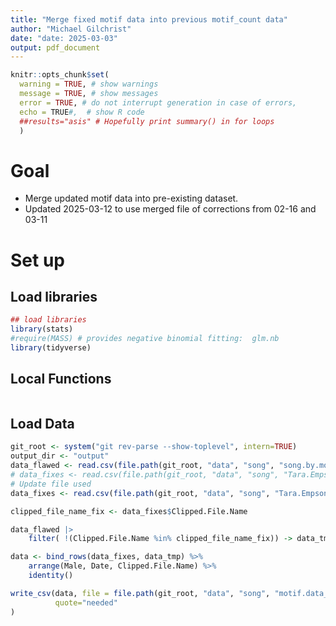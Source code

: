 ```yaml
---
title: "Merge fixed motif data into previous motif_count data"
author: "Michael Gilchrist"
date: "date: 2025-03-03"
output: pdf_document
---
```


```r

knitr::opts_chunk$set(
  warning = TRUE, # show warnings
  message = TRUE, # show messages
  error = TRUE, # do not interrupt generation in case of errors,
  echo = TRUE#,  # show R code
  ##results="asis" # Hopefully print summary() in for loops
  )


```
# Goal

- Merge updated motif data into pre-existing dataset.
- Updated 2025-03-12 to use merged file of corrections from 02-16 and 03-11


# Set up

## Load libraries

```r


## load libraries
library(stats)
#require(MASS) # provides negative binomial fitting:  glm.nb
library(tidyverse)

```
## Local Functions

```r

```


## Load Data

```r

git_root <- system("git rev-parse --show-toplevel", intern=TRUE)
output_dir <- "output"
data_flawed <- read.csv(file.path(git_root, "data", "song", "song.by.motif.data_2024-12-27.csv"))
# data_fixes <- read.csv(file.path(git_root, "data", "song", "Tara.Empson_2025-02-16_fixed.motif.data.csv"))
# Update file used
data_fixes <- read.csv(file.path(git_root, "data", "song", "Tara.Empson_2025-02-16.and.03-11_combined.csv"))

clipped_file_name_fix <- data_fixes$Clipped.File.Name

data_flawed |>
    filter( !(Clipped.File.Name %in% clipped_file_name_fix)) -> data_tmp

data <- bind_rows(data_fixes, data_tmp) %>%
    arrange(Male, Date, Clipped.File.Name) %>%
    identity()

write_csv(data, file = file.path(git_root, "data", "song", "motif.data_2025-03-03.csv"),
          quote="needed"
)

```
